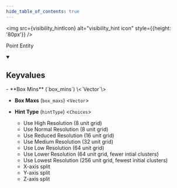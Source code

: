```yaml
---
hide_table_of_contents: true
---
```



<img src={visibility_hintIcon} alt="visibility_hint icon" style={{height: '80px'}} />

Point Entity



<details open>
<summary><h2>Keyvalues</h2></summary>
- **Box Mins** (`box_mins`) \<`Vector`\>

- **Box Maxs** (`box_maxs`) \<`Vector`\>

- **Hint Type** (`hintType`) \<`Choices`\>
  - Use High Resolution (8 unit grid) 
  - Use Normal Resolution (8 unit grid) 
  - Use Reduced Resolution (16 unit grid) 
  - Use Medium Resolution (32 unit grid) 
  - Use Low Resolution (64 unit grid) 
  - Use Lower Resolution (64 unit grid, fewer intial clusters) 
  - Use Lowest Resolution (256 unit grid, fewest initial clusters) 
  - X-axis split 
  - Y-axis split 
  - Z-axis split 



 </details>

